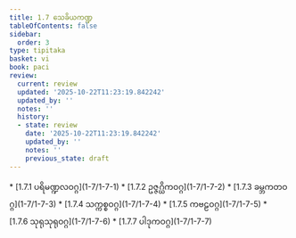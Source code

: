 ```yaml
---
title: 1.7 သေခိယကဏ္ဍ
tableOfContents: false
sidebar:
  order: 3
type: tipitaka
basket: vi
book: paci
review:
  current: review
  updated: '2025-10-22T11:23:19.842242'
  updated_by: ''
  notes: ''
  history:
  - state: review
    date: '2025-10-22T11:23:19.842242'
    updated_by: ''
    notes: ''
    previous_state: draft
---
```



<ReviewStatus review={frontmatter.review} showDetails={true} />

<HypothesisAnnotation frontmatter={frontmatter} />

<DynamicBreadcrumb />



<TableOfContents book="paci" section="1.7">
* [1.7.1 ပရိမဏ္ဍလဝဂ္ဂ](1-7/1-7-1)
* [1.7.2 ဥဇ္ဇဂ္ဃိကဝဂ္ဂ](1-7/1-7-2)
* [1.7.3 ခမ္ဘကတဝဂ္ဂ](1-7/1-7-3)
* [1.7.4 သက္ကစ္စဝဂ္ဂ](1-7/1-7-4)
* [1.7.5 ကဗဠဝဂ္ဂ](1-7/1-7-5)
* [1.7.6 သုရုသုရုဝဂ္ဂ](1-7/1-7-6)
* [1.7.7 ပါဒုကဝဂ္ဂ](1-7/1-7-7)
</TableOfContents>